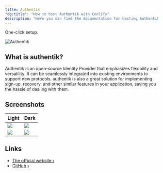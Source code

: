 ```yaml
---
title: Authentik
"og:title": "How to host Authentik with Coolify"
description: "Here you can find the documentation for hosting Authentik with Coolify."
---
```


One-click setup.

![Authentik](https://goauthentik.io/img/icon_top_brand_colour.svg)

## What is authentik?

Authentik is an open-source Identity Provider that emphasizes flexibility and versatility. It can be seamlessly integrated into existing environments to support new protocols. authentik is also a great solution for implementing sign-up, recovery, and other similar features in your application, saving you the hassle of dealing with them.

## Screenshots

| Light                                                       | Dark                                                       |
| ----------------------------------------------------------- | ---------------------------------------------------------- |
| ![](https://docs.goauthentik.io/img/screen_apps_light.jpg)  | ![](https://docs.goauthentik.io/img/screen_apps_dark.jpg)  |
| ![](https://docs.goauthentik.io/img/screen_admin_light.jpg) | ![](https://docs.goauthentik.io/img/screen_admin_dark.jpg) |

## Links

- [The official website ›](https://goauthentik.io)
- [GitHub ›](https://github.com/goauthentik/authentik)
